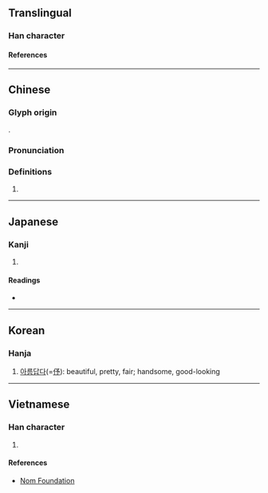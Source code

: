 {{character info}}
==Translingual==

===Han character===
{{Han char|rn=38|rad=女|as=04|sn=7|four=47422|canj=VNIN|ids=⿰女予}}

====References====
{{Han ref|kx=0257.040|dkj=06105|dj=0521.170|hdz=21034.040|uh=59A4}}

----

==Chinese==
{{zh-forms}}

===Glyph origin===
{{Han etym}}
{{Han compound|女|予|ls=psc|c1=s|c2=p|t1=woman}}.

===Pronunciation===
{{zh-pron
|m=yú
|c=jyu4
|md=ṳ̀
|mc=y
|oc=y
|cat=
}}

===Definitions===
{{zh-hanzi}}

# {{zh-only|婕妤}}

----

==Japanese==

===Kanji===
{{ja-kanji|grade=|rs=女04}}

# {{rfdef|ja|sort=女04}}

====Readings====
* {{ja-readings|on=[[よ]] (yo)|kun=}}

----

==Korean==

===Hanja===
{{ko-hanja|hangeul=여|rv=yeo|mr=yŏ}}

# [[아름답다]](=[[伃]]): beautiful, pretty, fair; handsome, good-looking

----

==Vietnamese==

===Han character===
{{vi-readings|reading=dư|rs=女04}}

# {{rfdef|vi|sort=女04}}

====References====
* [http://nomfoundation.org/common/nom_details.php?codepoint=59a4 Nom Foundation]